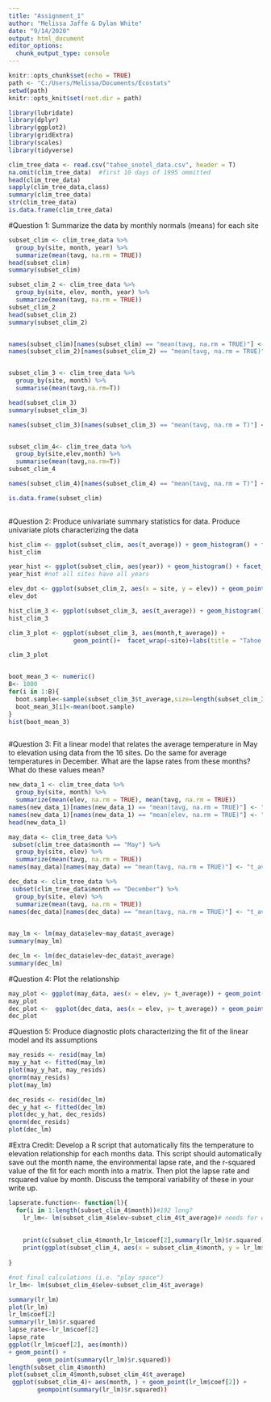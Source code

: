 ---
title: "Assignment_1"
author: "Melissa Jaffe & Dylan White"
date: "9/14/2020"
output: html_document
editor_options: 
  chunk_output_type: console
---

```{r setup, include=FALSE}
knitr::opts_chunk$set(echo = TRUE)
path <- "C:/Users/Melissa/Documents/Ecostats"
setwd(path)
knitr::opts_knit$set(root.dir = path)
```

```{r}
library(lubridate)
library(dplyr)
library(ggplot2)
library(gridExtra)
library(scales)
library(tidyverse)
```

```{r}
clim_tree_data <- read.csv("tahoe_snotel_data.csv", header = T)
na.omit(clim_tree_data)  #first 10 days of 1995 ommitted
head(clim_tree_data)
sapply(clim_tree_data,class)
summary(clim_tree_data)
str(clim_tree_data)
is.data.frame(clim_tree_data)
```
#Question 1: Summarize the data by monthly normals (means) for each site
```{r}
subset_clim <- clim_tree_data %>% 
  group_by(site, month, year) %>%
  summarize(mean(tavg, na.rm = TRUE))
head(subset_clim)
summary(subset_clim)

subset_clim_2 <- clim_tree_data %>% 
  group_by(site, elev, month, year) %>%
  summarize(mean(tavg, na.rm = TRUE))
subset_clim_2
head(subset_clim_2)
summary(subset_clim_2)


names(subset_clim)[names(subset_clim) == "mean(tavg, na.rm = TRUE)"] <- "t_average"
names(subset_clim_2)[names(subset_clim_2) == "mean(tavg, na.rm = TRUE)"] <- "t_average"


subset_clim_3 <- clim_tree_data %>% 
  group_by(site, month) %>% 
  summarise(mean(tavg,na.rm=T))

head(subset_clim_3)
summary(subset_clim_3)

names(subset_clim_3)[names(subset_clim_3) == "mean(tavg, na.rm = T)"] <- "t_average"


subset_clim_4<- clim_tree_data %>%
  group_by(site,elev,month) %>%
  summarise(mean(tavg,na.rm=T))
subset_clim_4

names(subset_clim_4)[names(subset_clim_4) == "mean(tavg, na.rm = T)"] <- "t_average"

is.data.frame(subset_clim)
  
```
#Question 2: Produce univariate summary statistics for data. Produce univariate plots characterizing the data
```{r}
hist_clim <- ggplot(subset_clim, aes(t_average)) + geom_histogram() + facet_wrap(~site)
hist_clim

year_hist <- ggplot(subset_clim, aes(year)) + geom_histogram() + facet_wrap(~site)
year_hist #not all sites have all years

elev_dot <- ggplot(subset_clim_2, aes(x = site, y = elev)) + geom_point() 
elev_dot

hist_clim_3 <- ggplot(subset_clim_3, aes(t_average)) + geom_histogram() + facet_wrap(~site)
hist_clim_3

clim_3_plot <- ggplot(subset_clim_3, aes(month,t_average)) +
                  geom_point()+  facet_wrap(~site)+labs(title = "Tahoe SNOTEL sites monthly normals",x="Temperature", y="Month" )

clim_3_plot


boot_mean_3 <- numeric()
B<- 1000
for(i in 1:B){
  boot.sample<-sample(subset_clim_3$t_average,size=length(subset_clim_3$t_average), replace=T)
  boot_mean_3[i]<-mean(boot.sample)
}
hist(boot_mean_3)



```
#Question 3: Fit a linear model that relates the average temperature in May to elevation using data from the 16 sites. Do the same for average temperatures in December. What are the lapse rates from these months? What do these values mean? 
```{r}
new_data_1 <- clim_tree_data %>%
  group_by(site, month) %>%
  summarize(mean(elev, na.rm = TRUE), mean(tavg, na.rm = TRUE))
names(new_data_1)[names(new_data_1) == "mean(tavg, na.rm = TRUE)"] <- "t_average"
names(new_data_1)[names(new_data_1) == "mean(elev, na.rm = TRUE)"] <- "elev"
head(new_data_1)

may_data <- clim_tree_data %>%
 subset(clim_tree_data$month == "May") %>%
  group_by(site, elev) %>%
  summarize(mean(tavg, na.rm = TRUE))
names(may_data)[names(may_data) == "mean(tavg, na.rm = TRUE)"] <- "t_average"

dec_data <- clim_tree_data %>%
 subset(clim_tree_data$month == "December") %>%
  group_by(site, elev) %>%
  summarize(mean(tavg, na.rm = TRUE))
names(dec_data)[names(dec_data) == "mean(tavg, na.rm = TRUE)"] <- "t_average"

  
may_lm <- lm(may_data$elev~may_data$t_average)
summary(may_lm)

dec_lm <- lm(dec_data$elev~dec_data$t_average)
summary(dec_lm)

```
#Question 4: Plot the relationship
```{r}

may_plot <- ggplot(may_data, aes(x = elev, y= t_average)) + geom_point() + geom_smooth(method = lm) + xlab("Elevation") +ylab("Temperature")
may_plot
dec_plot <-  ggplot(dec_data, aes(x = elev, y= t_average)) + geom_point() +geom_smooth(method = lm) + xlab("Elevation") +ylab("Temperature")
dec_plot

```
#Question 5: Produce diagnostic  plots characterizing the fit of the linear model and its assumptions
```{r}
may_resids <- resid(may_lm)
may_y_hat <- fitted(may_lm)
plot(may_y_hat, may_resids)
qnorm(may_resids)
plot(may_lm)

dec_resids <- resid(dec_lm)
dec_y_hat <- fitted(dec_lm)
plot(dec_y_hat, dec_resids)
qnorm(dec_resids)
plot(dec_lm)
```
#Extra Credit: Develop a R script that automatically fits the temperature to elevation relationship for each months data. This script should automatically save out the month name, the environmental lapse rate, and the r-squared value of the fit for each month into a matrix. Then plot the lapse rate and rsquared value by month. Discuss the temporal variability of these in your write up.
```{r}

lapserate.function<- function(l){
  for(i in 1:length(subset_clim_4$month))#192 long?
    lr_lm<- lm(subset_clim_4$elev~subset_clim_4$t_average)# needs for each month
    
    
    print(c(subset_clim_4$month,lr_lm$coef[2],summary(lr_lm)$r.squared))
    print(ggplot(subset_clim_4, aes(x = subset_clim_4$month, y = lr_lm$coef[2])) + geom_point() + geom_line())
    
}

#not final calculations (i.e. "play space")
lr_lm<- lm(subset_clim_4$elev~subset_clim_4$t_average)

summary(lr_lm)
plot(lr_lm)
lr_lm$coef[2]
summary(lr_lm)$r.squared
lapse_rate<-lr_lm$coef[2]
lapse_rate
ggplot(lr_lm$coef[2], aes(month))
+ geom_point() +
        geom_point(summary(lr_lm)$r.squared))
length(subset_clim_4$month)
plot(subset_clim_4$month,subset_clim_4$t_average)
 ggplot(subset_clim_4)+ aes(month, ) + geom_point(lr_lm$coef[2]) +
        geompoint(summary(lr_lm)$r.squared))


```
